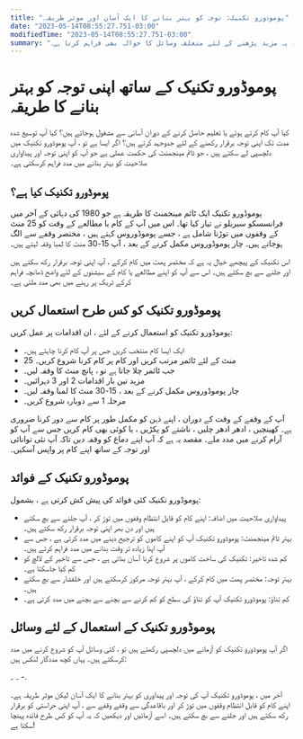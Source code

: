 ```yaml
---
title: "پوموڈورو تکنیک: توجہ کو بہتر بنانے کا ایک آسان اور موثر طریقہ۔"
date: "2023-05-14T08:55:27.751-03:00"
modifiedTime: "2023-05-14T08:55:27.751-03:00"
summary: "مضمون میں کام اور ذاتی زندگی دونوں میں پیداوری اور کامیابی کے حصول کے لئے منصوبہ بندی اور تنظیم کی اہمیت پر زور دیا گیا ہے۔ یہ مزید پڑھنے کے لئے متعلقہ وسائل کا حوالہ بھی فراہم کرتا ہے۔"
---
```


# پوموڈورو تکنیک کے ساتھ اپنی توجہ کو بہتر بنانے کا طریقہ

کیا آپ کام کرتے ہوئے یا تعلیم حاصل کرنے کے دوران آسانی سے مشغول ہوجاتے ہیں؟ کیا آپ توسیع شدہ مدت تک اپنی توجہ برقرار رکھنے کے لئے جدوجہد کرتے ہیں؟ اگر ایسا ہے تو ، آپ پوموڈورو تکنیک میں دلچسپی لے سکتے ہیں ، جو ٹائم مینجمنٹ کی حکمت عملی ہے جو آپ کو اپنی توجہ اور پیداواری صلاحیت کو بہتر بنانے میں مدد فراہم کرسکتی ہے۔

## پوموڈورو تکنیک کیا ہے؟

پوموڈورو تکنیک ایک ٹائم مینجمنٹ کا طریقہ ہے جو 1980 کی دہائی کے آخر میں فرانسسکو سیریلو نے تیار کیا تھا۔ اس میں آپ کے کام یا مطالعے کے وقت کو 25 منٹ کے وقفوں میں توڑنا شامل ہے ، جسے پوموڈوروس کہتے ہیں ، مختصر وقفے سے الگ ہوجاتے ہیں۔ چار پوموڈوروس مکمل کرنے کے بعد ، آپ 15-30 منٹ کا لمبا وقفہ لیتے ہیں۔

اس تکنیک کے پیچھے خیال یہ ہے کہ مختصر پھٹ میں کام کرکے ، آپ اپنی توجہ برقرار رکھ سکتے ہیں اور جلنے سے بچ سکتے ہیں۔ اس سے آپ کو اپنے مطالعے یا کام کے سیشنوں کے لئے واضح ڈھانچہ فراہم کرکے ٹریک پر رہنے میں بھی مدد ملتی ہے۔

## پوموڈورو تکنیک کو کس طرح استعمال کریں

پوموڈورو تکنیک کو استعمال کرنے کے لئے ، ان اقدامات پر عمل کریں:

- ایک ایسا کام منتخب کریں جس پر آپ کام کرنا چاہتے ہیں۔
- 25 منٹ کے لئے ٹائمر مرتب کریں اور کام پر کام کرنا شروع کریں۔
- جب ٹائمر چلا جاتا ہے تو ، پانچ منٹ کا وقفہ لیں۔
- مزید تین بار اقدامات 2 اور 3 دہرائیں۔
- چار پوموڈوروس مکمل کرنے کے بعد ، 15-30 منٹ کا لمبا وقفہ لیں۔
- مرحلہ 1 سے دوبارہ شروع کریں۔

آپ کے وقفے کے وقت کے دوران ، اپنے ذہن کو مکمل طور پر کام سے دور کرنا ضروری ہے۔ کھینچیں ، ادھر ادھر چلیں ، ناشتے کو پکڑیں ​​، یا کوئی بھی کام کریں جس سے آپ کو آرام کرنے میں مدد ملے۔ مقصد یہ ہے کہ آپ اپنے دماغ کو وقفہ دیں تاکہ آپ نئی توانائی اور توجہ کے ساتھ اپنے کام پر واپس آسکیں۔

## پوموڈورو تکنیک کے فوائد

پوموڈورو تکنیک کئی فوائد کی پیش کش کرتی ہے ، بشمول:

- پیداواری صلاحیت میں اضافہ: اپنے کام کو قابل انتظام وقفوں میں توڑ کر ، آپ جلنے سے بچ سکتے ہیں اور دن بھر اپنی توجہ برقرار رکھ سکتے ہیں۔
- بہتر ٹائم مینجمنٹ: پوموڈورو تکنیک آپ کو اپنے کاموں کو ترجیح دینے میں مدد کرتی ہے ، جس سے آپ اپنا زیادہ تر وقت بنانے میں مدد فراہم کرتے ہیں۔
- کم شدہ تاخیر: تکنیک کی ساخت کاموں پر شروع کرنا آسان بناتی ہے ، جس سے تاخیر کے لالچ کو کم کیا جاسکتا ہے۔
- بہتر توجہ: مختصر پھٹ میں کام کرکے ، آپ بہتر توجہ مرکوز کرسکتے ہیں اور خلفشار سے بچ سکتے ہیں۔
- کم تناؤ: پوموڈورو تکنیک آپ کو تناؤ کی سطح کو کم کرنے سے بچنے سے بچنے میں مدد کرتی ہے۔

## پوموڈورو تکنیک کے استعمال کے لئے وسائل

اگر آپ پوموڈورو تکنیک کو آزمانے میں دلچسپی رکھتے ہیں تو ، کئی وسائل آپ کو شروع کرنے میں مدد کرسکتے ہیں۔ یہاں کچھ مددگار لنکس ہیں:

۔
۔
-.

آخر میں ، پوموڈورو تکنیک آپ کی توجہ اور پیداوری کو بہتر بنانے کا ایک آسان لیکن موثر طریقہ ہے۔ اپنے کام کو قابل انتظام وقفوں میں توڑ کر اور باقاعدگی سے وقفے وقفے سے ، آپ اپنی حراستی کو برقرار رکھ سکتے ہیں اور جلنے سے بچ سکتے ہیں۔ اسے آزمائیں اور دیکھیں کہ یہ آپ کو کس طرح فائدہ پہنچا سکتا ہے!